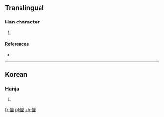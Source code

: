 ==Translingual==

===Han character===
{{Han char|rn=9|rad=人|as=07|sn=9|four=|canj=OLEG|ids=⿰亻⿱⿰刂又土}}

# {{defn|Han|sort=人07}}

====References====
* {{Han ref|kx=0106.041|dkj=|dj=|hdz=|uh=3460|ud=13408|bh=|bd=}}
----

==Korean==

===Hanja===
{{ko-hanja|hangeul=견|rv=gyeon|mr=kyŏn|y=kyen}}

# {{defn|lang=ko|sort=人07}}

[[fr:㑠]]
[[pl:㑠]]
[[zh:㑠]]